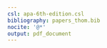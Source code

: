 ```yaml
---
csl: apa-6th-edition.csl
bibliography: papers_thom.bib
nocite: '@*'
output: pdf_document
---
```


\pagenumbering{gobble}

\setlength{\parindent}{-0.2in}
\setlength{\leftskip}{0.2in}
\noindent

<div id="refs"></div>